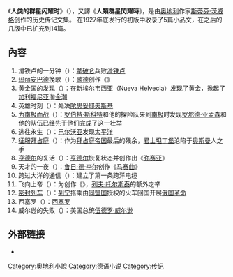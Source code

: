 {{Otheruses|人類群星閃耀時 (歌曲)|subject=經典传记文集|other=柳應廷同名歌曲}}
{{noteTA
|1=zh-hans:茨威格; zh-hant:褚威格;
|2=zh-hans:陀思妥耶夫斯基; zh-hant:杜斯妥也夫斯基;
|3=zh-hans:斯科特; zh-hant:史考特;
|4=zh-hans:巴尔沃亚; zh-hant:巴波亞;
|5=zh-hans:亨德尔; zh-hant:韓德爾;
|6=zh-hans:奥斯曼; zh-tw:奧圖曼; zh-hk:鄂圖曼;
}}
《'''人类的群星闪耀时'''》（{{lang-de|Sternstunden der Menschheit}}），又譯《'''人類群星閃耀時'''》，是由[[奥地利|奥地利]]作家[[斯蒂芬·茨威格|斯蒂芬·茨威格]]创作的历史传记文集。 在1927年底发行的初版中收录了5篇小品文，在之后的几版中已扩充到14篇。

== 內容 ==
# 滑铁卢的一分钟（{{lang-de|Die Weltminute von Waterloo}}）：[[拿破仑|拿破仑]]兵败[[滑铁卢战役|滑铁卢]]
# [[玛丽亚温泉市|玛丽安巴德]]挽歌（{{lang-de|Die Marienbader Elegie}}）：[[约翰·沃尔夫冈·冯·歌德|歌德]]创作《{{en-link|玛丽安巴德挽歌|Marienbad Elegy}}》
# [[黄金国|黄金国]]的发现（{{lang-de|Die Entdeckung Eldorados}}）：{{en-link|约翰·苏特尔|John Sutter}}在新埃尔韦西亚（Nueva Helvecia）发现了黄金，掀起了[[加利福尼亚淘金潮|加利福尼亚淘金潮]]
# 英雄时刻（{{lang-de|Heroischer Augenblick}}）：处决[[陀思妥耶夫斯基|陀思妥耶夫斯基]]
# [[阿蒙森南极探险队|为南极而战]]（{{lang-de|Der Kampf um den Südpol }}）：[[罗伯特·斯科特|罗伯特·斯科特]]和他的探险队来到[[南极|南极]]时发现[[罗尔德·亚孟森|罗尔德·亚孟森]]和他的队伍已经先于他们完成了这一壮举
# 逃往永生（{{lang-de|Flucht in die Unsterblichkeit}}）：[[瓦斯科·努涅斯·德·巴尔沃亚|巴尔沃亚]]发现[[太平洋|太平洋]]
# [[君士坦丁堡的陷落|征服拜占庭]]（{{lang-de|Die Eroberung von Byzanz}}）：作为[[拜占庭帝国|拜占庭帝国]]最后的残余，[[君士坦丁堡|君士坦丁堡]]沦陷于[[奥斯曼帝国|奥斯曼]]人之手
# [[格奥尔格·弗里德里希·亨德尔|亨德尔]]的复活（{{lang-de|Georg Friedrich Händels Auferstehung}}）：[[格奥尔格·弗里德里希·亨德尔|亨德尔]]恢复状态并创作出《[[弥赛亚_(亨德尔)|弥赛亚]]》
# 天才的一夜（{{lang-de|Das Genie einer Nacht}}）：[[克洛德·约瑟夫·鲁日·德·李尔|鲁日·德·李尔]]创作《[[马赛曲|马赛曲]]》
# 跨过大洋的通信（{{lang-de|Das erste Wort über den Ozean}}）：{{en-link|赛卢斯·韦斯特·菲尔德|Cyrus West Field}}建立了第一条跨洋电缆
# 飞向上帝（{{lang-de|Die Flucht zu Gott}}）：为创作《{{en-link|光在黑暗中发亮|The Light Shines in the Darkness}}》，[[列夫·托尔斯泰|列夫·托尔斯泰]]的额外之举
# [[密封列车|密封列车]]（{{lang-de|Der versiegelte Zug}}）：[[列宁|列宁]]搭乘由[[同盟国_(第一次世界大战)|同盟国]]授权的火车回国开展[[1917年俄国革命|俄国革命]]
# 西塞罗（{{lang-de|Cicero}}）：[[西塞罗|西塞罗]]
# 威尔逊的失败（{{lang-de|Wilson versagt}}）：美国总统[[伍德罗·威尔逊|伍德罗·威尔逊]]

==外部链接==
* {{FadedPage|id=20180420|name=Sternstunden der Menschheit (German)}}
[[Category:奧地利小說|Category:奧地利小說]]
[[Category:德语小说|Category:德语小说]]
[[Category:传记|Category:传记]]